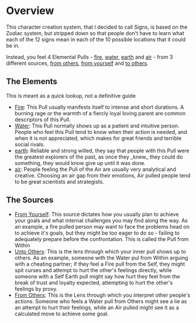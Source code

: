 = Overview =

This character creation system, that I decided to call Signs, is based on the Zodiac system, but stripped down so that people don't have to learn what each of the 12 signs mean in each of the 10 possible locations that it could be in. 

Instead, you feel 4 Elemental Pulls - [[fire.wiki|fire]], [[water.wiki|water]], [[earth.wiki|earth]] and [[air.wiki|air]] - from 3 different sources, [[others.wiki|from others]], [[within.wiki|from yourself]] and [[self.wiki|to others]].

== The Elements ==

This is meant as a quick lookup, not a definitive guide

* [[fire.wiki|Fire]]: This Pull usually manifests itself to intense and short durations. A burning rage or the warmth of a fiercly loyal loving parent are common descriptors of this Pull.
* [[water.wiki|Water]]: This Pull normally shows up as a patient and intuitive person. People who feel this Pull tend to know when their action is needed, and when it is not appreciated, which makes for great friends and terrible social rivals.
* [[earth.wiki|earth]]: Reliable and strong willed, they say that people with this Pull were the greatest explorers of the past, as once they _knew_ they could do something, they would know give up until it was done.
* [[air.wiki|air]]: People feeling the Pull of the Air are usually very analytical and creative. Choosing an air gap from their emotions, Air pulled people tend to be great scientists and strategists.

== The Sources ==

* [[within.wiki|From Yourself]]: This source dictates how you usually plan to achieve your goals and what internal challenges you may find along the way. As an example, a fire pulled person may want to face the problems head on to achieve it's goals, but they might be too eager to do so - failing to adequately prepare before the confrontation. This is called the Pull from Within
* [[outward.wiki|Unto Others]]: This is the lens through which your inner pull shows up to others. As an example, someone with the Water pul from Within arguing with a cheating partner; if they feel a Fire pull from the Self, they might spit curses and attempt to hurt the other's feelings directly, while someone with a Self Earth pull might say how hurt they feel from the break of trust and loyalty expected, attempting to hurt the other's feelings by proxy.
* [[others.wiki|From Others]]: This is the Lens through which you interpret other people's actions. Someone who feels a Water pull from Others might see a lie as an attempt to hurt their feelings, while an Air pulled might see it as a calculated move to achieve some goal.
